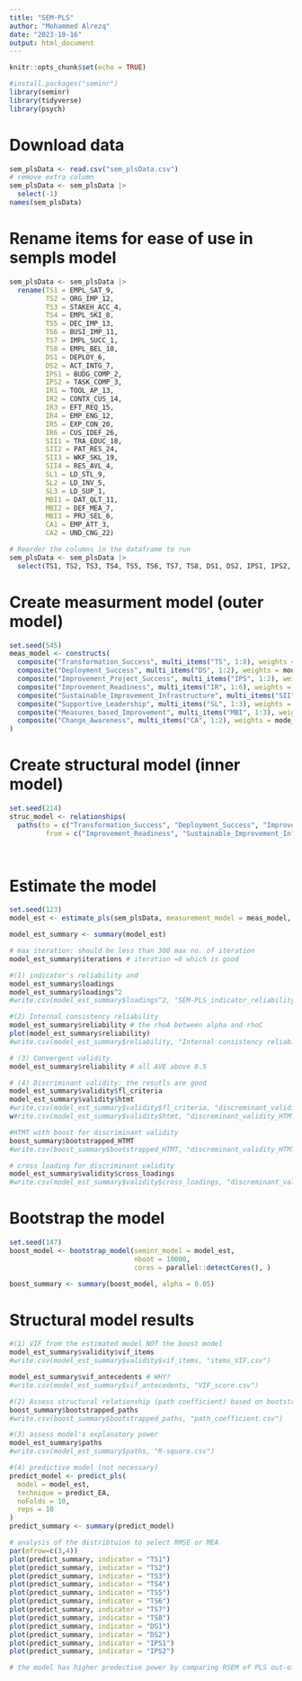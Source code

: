 ```yaml
---
title: "SEM-PLS"
author: "Mohammed Alrezq"
date: "2023-10-16"
output: html_document
---
```


```r
knitr::opts_chunk$set(echo = TRUE)
```

```r
#install.packages("seminr")
library(seminr)
library(tidyverse)
library(psych)
```


# Download data 
```r
sem_plsData <- read.csv("sem_plsData.csv")
# remove extra column 
sem_plsData <- sem_plsData |>
  select(-1)
names(sem_plsData)
```

# Rename items for ease of use in sempls model 
```r
sem_plsData <- sem_plsData |> 
  rename(TS1 = EMPL_SAT_9,
         TS2 = ORG_IMP_12,
         TS3 = STAKEH_ACC_4,
         TS4 = EMPL_SKI_8,
         TS5 = DEC_IMP_13,
         TS6 = BUSI_IMP_11,
         TS7 = IMPL_SUCC_1,
         TS8 = EMPL_BEL_10,
         DS1 = DEPLOY_6,
         DS2 = ACT_INTG_7,
         IPS1 = BUDG_COMP_2,
         IPS2 = TASK_COMP_3,
         IR1 = TOOL_AP_13,
         IR2 = CONTX_CUS_14,
         IR3 = EFT_REQ_15,
         IR4 = EMP_ENG_12,
         IR5 = EXP_CON_20,
         IR6 = CUS_IDEF_26,
         SII1 = TRA_EDUC_18,
         SII2 = PAT_RES_24,
         SII3 = WKF_SKL_19,
         SII4 = RES_AVL_4,
         SL1 = LD_STL_9,
         SL2 = LD_INV_5,
         SL3 = LD_SUP_1,
         MBI1 = DAT_QLT_11,
         MBI2 = DEF_MEA_7,
         MBI3 = PRJ_SEL_6,
         CA1 = EMP_ATT_3,
         CA2 = UND_CNG_22)

# Reorder the columns in the dataframe to run
sem_plsData <- sem_plsData |> 
  select(TS1, TS2, TS3, TS4, TS5, TS6, TS7, TS8, DS1, DS2, IPS1, IPS2, IR1, IR2, IR3, IR4, IR5, IR6, SII1, SII2, SII3, SII4, SL1, SL2, SL3, MBI1, MBI2, MBI3, CA1, CA2)
```


# Create measurment model (outer model)
```r
set.seed(545)
meas_model <- constructs(
  composite("Transformation_Success", multi_items("TS", 1:8), weights = mode_A),
  composite("Deployment_Success", multi_items("DS", 1:2), weights = mode_A),
  composite("Improvement_Project_Success", multi_items("IPS", 1:2), weights = mode_A),
  composite("Improvement_Readiness", multi_items("IR", 1:6), weights = mode_A),
  composite("Sustainable_Improvement_Infrastructure", multi_items("SII", 1:4), weights = mode_A),
  composite("Supportive_Leadership", multi_items("SL", 1:3), weights = mode_A),
  composite("Measures_based_Improvement", multi_items("MBI", 1:3), weights = mode_A),
  composite("Change_Awareness", multi_items("CA", 1:2), weights = mode_A)
)

```

# Create structural model (inner model)
```r
set.seed(214)
struc_model <- relationships(
  paths(to = c("Transformation_Success", "Deployment_Success", "Improvement_Project_Success"),
         from = c("Improvement_Readiness", "Sustainable_Improvement_Infrastructure", "Supportive_Leadership", "Measures_based_Improvement", "Change_Awareness")))

  
```

# Estimate the model
```r
set.seed(123)
model_est <- estimate_pls(sem_plsData, measurement_model = meas_model, structural_model = struc_model,inner_weights = path_weighting)

model_est_summary <- summary(model_est)

# max iteration: should be less than 300 max no. of iteration
model_est_summary$iterations # iteration =6 which is good 

#(1) indicator's reliability and 
model_est_summary$loadings
model_est_summary$loadings^2
#write.csv(model_est_summary$loadings^2, "SEM-PLS_indicator_reliability_squared.csv")

#(2) Internal consistency reliability
model_est_summary$reliability # the rhoA between alpha and rhoC
plot(model_est_summary$reliability)
#write.csv(model_est_summary$reliability, "Internal consistency reliability.csv")

# (3) Convergent validity
model_est_summary$reliability # all AVE above 0.5

# (4) Discriminant validity: the resutls are good
model_est_summary$validity$fl_criteria
model_est_summary$validity$htmt
#write.csv(model_est_summary$validity$fl_criteria, "discreminant_validity_FL.csv")
w#rite.csv(model_est_summary$validity$htmt, "discreminant_validity_HTMT.csv")

#HTMT with boost for discriminant validity 
boost_summary$bootstrapped_HTMT
#write.csv(boost_summary$bootstrapped_HTMT, "discreminant_validity_HTMTBoost.csv")

# cross loading for discriminant validity 
model_est_summary$validity$cross_loadings
#write.csv(model_est_summary$validity$cross_loadings, "discreminant_validity_Cross_Loading.csv")
```

# Bootstrap the model 
```r
set.seed(147)
boost_model <- bootstrap_model(seminr_model = model_est,
                               nboot = 10000,
                               cores = parallel::detectCores(), )

boost_summary <- summary(boost_model, alpha = 0.05)
```

# Structural model results 
```r
#(1) VIF from the estimated model NOT the boost model 
model_est_summary$validity$vif_items
#write.csv(model_est_summary$validity$vif_items, "items_VIF.csv")

model_est_summary$vif_antecedents # WHY?
#write.csv(model_est_summary$vif_antecedents, "VIF_score.csv")

#(2) Assess structural relationship (path coefficient) based on bootstrapping model 
boost_summary$bootstrapped_paths
#write.csv(boost_summary$bootstrapped_paths, "path_coefficient.csv")

#(3) assess model's explanatory power
model_est_summary$paths
#write.csv(model_est_summary$paths, "R-square.csv")

#(4) predictive model (not necessary)
predict_model <- predict_pls(
  model = model_est,
  technique = predict_EA,
  noFolds = 10,
  reps = 10
)
predict_summary <- summary(predict_model)

# analysis of the distribtuion to select RMSE or MEA
par(mfrow=c(3,4)) 
plot(predict_summary, indicator = "TS1")
plot(predict_summary, indicator = "TS2")
plot(predict_summary, indicator = "TS3")
plot(predict_summary, indicator = "TS4")
plot(predict_summary, indicator = "TS5")
plot(predict_summary, indicator = "TS6")
plot(predict_summary, indicator = "TS7")
plot(predict_summary, indicator = "TS8")
plot(predict_summary, indicator = "DS1")
plot(predict_summary, indicator = "DS2")
plot(predict_summary, indicator = "IPS1")
plot(predict_summary, indicator = "IPS2")

# the model has higher predective power by comparing RSEM of PLS out-of-sample metrics with LM out-of-sample metrics




```




